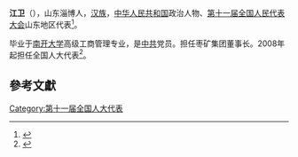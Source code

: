 '''江卫'''（{{bd|1952年||}}），山东淄博人，[[汉族|汉族]]，[[中华人民共和国|中华人民共和国]]政治人物、[[第十一届全国人民代表大会|第十一届全国人民代表大会]]山东地区代表<ref>{{cite web|author=新华网|title=第十一届全国人大代表|url=http://news.xinhuanet.com/ziliao/2008-03/03/content_7708230.htm?node=36628|publisher=新华网|accessdate=2014-01-07|archive-date=2014-01-10|archive-url=https://web.archive.org/web/20140110211415/http://news.xinhuanet.com/ziliao/2008-03/03/content_7708230.htm?node=36628|dead-url=no}}</ref>。

毕业于[[南开大学|南开大学]]高级工商管理专业，是[[中共|中共]]党员。担任枣矿集团董事长。2008年起担任全国人大代表<ref>{{cite news|title=全国人大代表信息-江卫|url= http://210.82.31.1:8084/delegate/viewDelegate.action?dbid=111251|accessdate=2013-04-05|newspaper=全国人大网|archive-url=https://web.archive.org/web/20140424124505/http://www.npc.gov.cn/delegate/viewDelegate.action?dbid=111251|archive-date=2014-04-24|dead-url=yes}}</ref>。

==參考文獻==
{{reflist}}
[[Category:第十一届全国人大代表|Category:第十一届全国人大代表]]